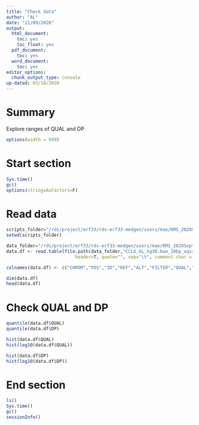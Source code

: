 ```yaml
---
title: "Check data"
author: "AL"
date: "21/09/2020"
output:
  html_document:
    toc: yes
    toc_float: yes
  pdf_document:
    toc: yes
  word_document:
    toc: yes
editor_options:
  chunk_output_type: console
up-dated: 03/10/2020
---
```


# Summary  

Explore ranges of QUAL and DP

<style>
pre {
  overflow-x: auto;
}
pre code {
  word-wrap: normal;
  white-space: pre;
}
</style>

```r
options(width = 999)
```

# Start section

```r

Sys.time()
gc()
options(stringsAsFactors=F)

```

# Read data

```r

scripts_folder="/rds/project/erf33/rds-erf33-medgen/users/mae/RMS_2020Sept/RMS_cclgAB/scripts/s02_vqsr"
setwd(scripts_folder)

data_folder="/rds/project/erf33/rds-erf33-medgen/users/mae/RMS_2020Sept/RMS_cclgAB/data/s02_vqsr"
data.df <- read.table(file.path(data_folder,"CCLG_GL_hg38.bwa_10bp_vqsr_filt_annotations.txt"), 
                          header=T, quote="", sep="\t", comment.char = "")

colnames(data.df) <- c("CHROM","POS","ID","REF","ALT","FILTER","QUAL","DP","VQSLOD")

dim(data.df)
head(data.df)

```

# Check QUAL and DP

```r

quantile(data.df$QUAL)
quantile(data.df$DP)

hist(data.df$QUAL)
hist(log10(data.df$QUAL))

hist(data.df$DP)
hist(log10(data.df$DP))

```

# End section

```r

ls()
Sys.time()
gc()
sessionInfo()

```
